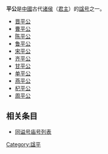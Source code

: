 '''平公'''是[[中國|中國]]古代[[诸侯|诸侯]]（[[君主|君主]]）的[[谥号|諡号]]之一。

* [[晋平公|晋平公]]
* [[曹平公|曹平公]]
* [[陈平公|陈平公]]
* [[鲁平公|鲁平公]]
* [[宋平公|宋平公]]
* [[齐平公|齐平公]]
* [[甘平公|甘平公]]
* [[单平公|单平公]]
* [[燕平公|燕平公]]
* [[杞平公|杞平公]]
* [[周平公|周平公]]

== 相关条目 ==
* [[同谥号庙号列表|同谥号庙号列表]]

[[Category:諡平|Category:諡平]]
{{disambig}}
